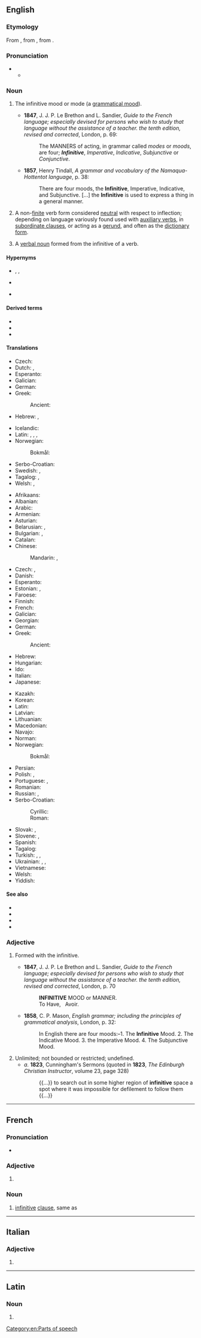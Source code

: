 ==English==
{{wikipedia}}

===Etymology===
From {{der|en|frm|infinitif}}, from {{der|en|LL|infinitivus||unlimited, indefinite}}, from {{der|en|la|infinitus||unlimited, infinite}}.

===Pronunciation===
* {{IPA|en|/ɪnˈfɪnɪtɪv/|/ɪnˈfɪnətɪv/}}
** {{audio|en|LL-Q1860 (eng)-Vealhurl-infinitive.wav|Audio (UK)}}

===Noun===
{{en-noun}}

# {{lb|en|grammar}} The infinitive mood or mode (a [[grammatical mood]]).
#* '''1847''', J. J. P. Le Brethon and L. Sandier, ''Guide to the French language; especially devised for persons who wish to study that language without the assistance of a teacher. the tenth edition, revised and corrected'', London, p.&nbsp;69:
#*: The MANNERS of acting, in grammar called ''modes'' or ''moods'', are four; '''''Infinitive''''', ''Imperative'', ''Indicative'', ''Subjunctive'' or ''Conjunctive''.
#* '''1857''', Henry Tindall, ''A grammar and vocabulary of the Namaqua-Hottentot language'', p.&nbsp;38:
#*: There are four moods, the '''Infinitive''', Imperative, Indicative, and Subjunctive. [...] the '''Infinitive''' is used to express a thing in a general manner.
# {{lb|en|grammar}} A non-[[finite]] verb form considered [[neutral]] with respect to inflection; depending on language variously found used with [[auxiliary verb]]s, in [[subordinate clause]]s, or acting as a [[gerund]], and often as the [[dictionary form]].
# {{lb|en|grammar}} A [[verbal noun]] formed from the infinitive of a verb.

====Hypernyms====
* {{sense|mood or mode}} {{l|en|grammatical mood}}, {{l|en|mood}}, {{l|en|mode}}
* {{sense|verb (form)}} {{l|en|verb}}
* {{sense|verbal noun}} {{l|en|verbal}}

====Derived terms====
* {{l|en|bare infinitive}}
* {{l|en|full infinitive}}
* {{l|en|perfect infinitive}}

====Translations====
{{trans-top|a mood or mode of verbs}}
* Czech: {{t|cs|neurčitý způsob|m}}
* Dutch: {{t+|nl|infinitief|m}}, {{t+|nl|onbepaalde wijs|m}}
* Esperanto: {{t+|eo|infinitivo}}
* Galician: {{t+|gl|infinitivo|m}}
* German: {{t+|de|Infinitiv|m}}
* Greek:
*: Ancient: {{t|grc|ἀπαρέμφατος|f}}
* Hebrew: {{t|he|שֵׁם פֹּעַל|m|tr=shem pó‘al}}, {{t+|he|מָקוֹר|m|tr=makór}}
{{trans-mid}}
* Icelandic: {{t+|is|nafnháttur|m}}
* Latin: {{t|la|infinitivus|m}}, {{t|la|infinitivus modus|m}}, {{t|la|modus infinitivus|m}}, {{t|la|modus perpetuus|m}}
* Norwegian:
*: Bokmål: {{t-needed|nb}}
* Serbo-Croatian: {{t+|sh|infinitiv}}
* Swedish: {{t+|sv|infinitiv|m}}, {{t|sv|obestämmt sätt}}
* Tagalog: {{t|tl|pawatas}}, {{t|tl|panaganong pawatas}}
* Welsh: {{t|cy|modd annherfynol|m}}, {{t+|cy|annherfynol|m}}
{{trans-bottom}}

{{trans-top|uninflected verb form}}
* Afrikaans: {{t+|af|infinitief}}
* Albanian: {{t|sq|infinitiv}}
* Arabic: {{t+|ar|مَصْدَر|m}} {{qualifier|verbal noun}}
* Armenian: {{t+|hy|անորոշ դերբայ}}
* Asturian: {{t|ast|infinitivu|m}}
* Belarusian: {{t|be|інфініты́ў|m|sc=Cyrl}}, {{t|be|нявызна́чаная фо́рма|f|sc=Cyrl}} {{qualifier|дзеясло́ва}}
* Bulgarian: {{t|bg|инфинити́в|m|sc=Cyrl}}, {{t|bg|неопределе́на фо́рма|f}} {{qualifier|на глаго́ла}}
* Catalan: {{t+|ca|infinitiu|m}}
* Chinese:
*: Mandarin: {{t|cmn|不定詞|sc=Hani}}, {{t|cmn|不定词|tr=bùdìngcí|sc=Hani}}
* Czech: {{t+|cs|infinitiv|m-in}}, {{t+|cs|neurčitek|m-in}}
* Danish: {{t+|da|infinitiv}}
* Esperanto: {{t+|eo|infinitivo}}
* Estonian: {{t|et|tegevusnimi}}, {{t+|et|infinitiiv}}
* Faroese: {{t|fo|navnháttur|m}}
* Finnish: {{t+|fi|infinitiivi}}
* French: {{t+|fr|infinitif|m}}
* Galician: {{t+|gl|infinitivo|m}}
* Georgian: {{t|ka|ინფინიტივი}}
* German: {{t+|de|Infinitiv|n|m}}
* Greek: {{t+|el|απαρέμφατο|n}}
*: Ancient: {{t|grc|ἀπαρέμφατος|f}}
* Hebrew: {{t|he|שֵׁם פֹּעַל|m|tr=shem-pó'al|sc=Hebr}}
* Hungarian: {{t+|hu|főnévi igenév}}
* Ido: {{t+|io|infinitivo}}
* Italian: {{t+|it|infinito|m}}
* Japanese: {{t+|ja|不定詞|tr=ふていし, futeishi}}
{{trans-mid}}
* Kazakh: {{t|kk|инфинитив|sc=Cyrl}}
* Korean: {{t+|ko|부정사(不定詞)}}
* Latin: {{t|la|aparemphatum|n}}
* Latvian: {{t|lv|nenoteiksme|f}}
* Lithuanian: {{t+|lt|bendratis|f}}
* Macedonian: {{t|mk|и́нфинитив|m|sc=Cyrl}}
* Navajo: {{t|nv|bee áhodoonííł saad}}
* Norman: {{t|nrf|înfinnitif|m}}
* Norwegian:
*: Bokmål: {{t|nb|infinitiv|m}}
* Persian: {{t+|fa|مصدر|tr=masdar|sc=fa-Arab}}
* Polish: {{t+|pl|bezokolicznik|m-in}}, {{t|pl|infinitiwus|m}}
* Portuguese: {{t+|pt|infinitivo|m}}, {{t+|pt|infinito|m}}
* Romanian: {{t+|ro|infinitiv|n}}
* Russian: {{t|ru|неопределённая фо́рма|f}} {{qualifier|глаго́ла}}, {{t+|ru|инфинити́в|m}}
* Serbo-Croatian:
*: Cyrillic: {{t|sh|инфинитив|m}}
*: Roman: {{t+|sh|infinitiv|m}}
* Slovak: {{t|sk|neurčitok|m-in}}, {{t|sk|infinitív|m-in}}
* Slovene: {{t+|sl|nedoločnik|m}}, {{t|sl|ínfinitiv|m}}
* Spanish: {{t+|es|infinitivo|m}}
* Tagalog: {{t|tl|pawatas}}
* Turkish: {{t+|tr|mastar}}, {{t+|tr|eylemlik}}, {{t+|tr|isim-fiil}}
* Ukrainian: {{t|uk|інфініти́в|m|sc=Cyrl}}, {{t|uk|дієйме́нник|m|sc=Cyrl}}, {{t|uk|невизна́чена фо́рма|f|sc=Cyrl}} {{qualifier|дієсло́ва}}
* Vietnamese: {{t|vi|lối vô định}}
* Welsh: {{t|cy|berf annherfynol|m}}
* Yiddish: {{t|yi|אינפֿיניטיוו|m}}
{{trans-bottom}}

====See also====
* {{l|en|gerund}}
* {{l|en|supine}}
* {{l|en|lemma}}
* {{l|en|verb}}

===Adjective===
{{en-adj|-}}

# {{lb|en|grammar}} Formed with the infinitive.
#* '''1847''', J. J. P. Le Brethon and L. Sandier, ''Guide to the French language; especially devised for persons who wish to study that language without the assistance of a teacher. the tenth edition, revised and corrected'', London, p.&nbsp;70
#*: '''INFINITIVE''' MOOD or MANNER.<br />To Have, &nbsp; Avoir.
#* '''1858''', C. P. Mason, ''English grammar; including the principles of grammatical analysis'', London, p.&nbsp;32:
#*: In English there are four moods:–1. The '''Infinitive''' Mood. 2. The Indicative Mood. 3. the Imperative Mood. 4. The Subjunctive Mood.
# Unlimited; not bounded or restricted; undefined.
#* ''a.'' '''1823''', Cunningham's Sermons (quoted in '''1823''', ''The Edinburgh Christian Instructor'', volume 23, page 328)
#*: {{...}} to search out in some higher region of '''infinitive''' space a spot where it was impossible for defilement to follow them {{...}}

[[Category:en:Parts of speech]]

----

==French==

===Pronunciation===
* {{audio|fr|LL-Q150 (fra)-Poslovitch-infinitive.wav|Audio}}

===Adjective===
{{head|fr|adjective form}}

# {{feminine singular of|fr|infinitif}}

===Noun===
{{fr-noun|f}}

# [[#English|infinitive]] [[clause]], same as {{m|fr|proposition infinitive}}

----

==Italian==

===Adjective===
{{head|it|adjective form|g=f}}

# {{feminine plural of|it|infinitivo}}

----

==Latin==

===Noun===
{{la-noun-form|īnfīnītīve}}

# {{inflection of|la|īnfīnītīvus||voc|s}}